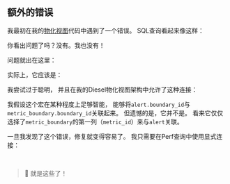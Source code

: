 
## 额外的错误

我最初在我的[物化视图][materialized view]代码中遇到了一个错误。
SQL查询看起来像这样：

<BonusBugSql />

你看出问题了吗？没有。我也没有！

问题就出在这里：

<BonusBugSqlIssue />

实际上，它应该是：

<BonusBugSqlFix />

我尝试过于聪明，
并且在我的Diesel物化视图架构中允许了这种连接：

<BonusBugRustSchema />

我假设这个宏在某种程度上足够智能，
能够将`alert.boundary_id`与`metric_boundary.boundary_id`关联起来。
但遗憾的是，它并不是。
看来它仅仅选择了`metric_boundary`的第一列（`metric_id`）来与`alert`关联。

一旦我发现了这个错误，修复就变得容易了。
我只需要在Perf查询中使用显式连接：

<BonusBugRustLeftJoin />

<br />

> 🐰 就是这些了！

[materialized view]: #materialized-view